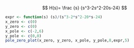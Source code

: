$$
H(s)=
\frac
{s}
{s^3-2s^2-20s-24}
$$


```r
expr <- function(s) (s)/(s^3-2*s^2-20*s-24)
x_zero <- c(0)
y_zero <- c(0)
x_pole <- c(-2,6)
y_pole <- c(0,0)
pole_zero_plot(x_zero, y_zero, x_pole, y_pole,8,expr,5)

```